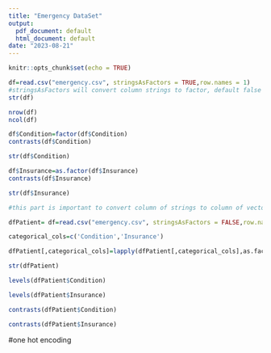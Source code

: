```yaml
---
title: "Emergency DataSet"
output:
  pdf_document: default
  html_document: default
date: "2023-08-21"
---
```


```r
knitr::opts_chunk$set(echo = TRUE)
```

```r
df=read.csv("emergency.csv", stringsAsFactors = TRUE,row.names = 1)
#stringsAsFactors will convert column strings to factor, default false
str(df)
```

```r
nrow(df)
ncol(df)
```
```r
df$Condition=factor(df$Condition)
contrasts(df$Condition)
```


```r
str(df$Condition)
```


```r
df$Insurance=as.factor(df$Insurance)
contrasts(df$Insurance)
```
```r
str(df$Insurance)
```
```r
#this part is important to convert column of strings to column of vector

dfPatient= df=read.csv("emergency.csv", stringsAsFactors = FALSE,row.names = 1)

categorical_cols=c('Condition','Insurance')

dfPatient[,categorical_cols]=lapply(dfPatient[,categorical_cols],as.factor)

str(dfPatient)
```
```r
levels(dfPatient$Condition)
```

```r
levels(dfPatient$Insurance)

```
```r
contrasts(dfPatient$Condition)
```

```r
contrasts(dfPatient$Insurance)
```

#one hot encoding 